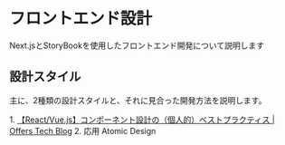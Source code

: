 
<Meta title="フロントエンド設計" />

<div className="sb-contaner">
  <h1>フロントエンド設計</h1>
  <p>Next.jsとStoryBookを使用したフロントエンド開発について説明します</p>

  <h2>設計スタイル</h2>
  <p>主に、2種類の設計スタイルと、それに見合った開発方法を説明します。</p>
  1. <a href="https://zenn.dev/overflow_offers/articles/20220523-component-design-best-practice">【React/Vue.js】コンポーネント設計の（個人的）ベストプラクティス | Offers Tech Blog</a>
  2. 応用 Atomic Design
</div>
